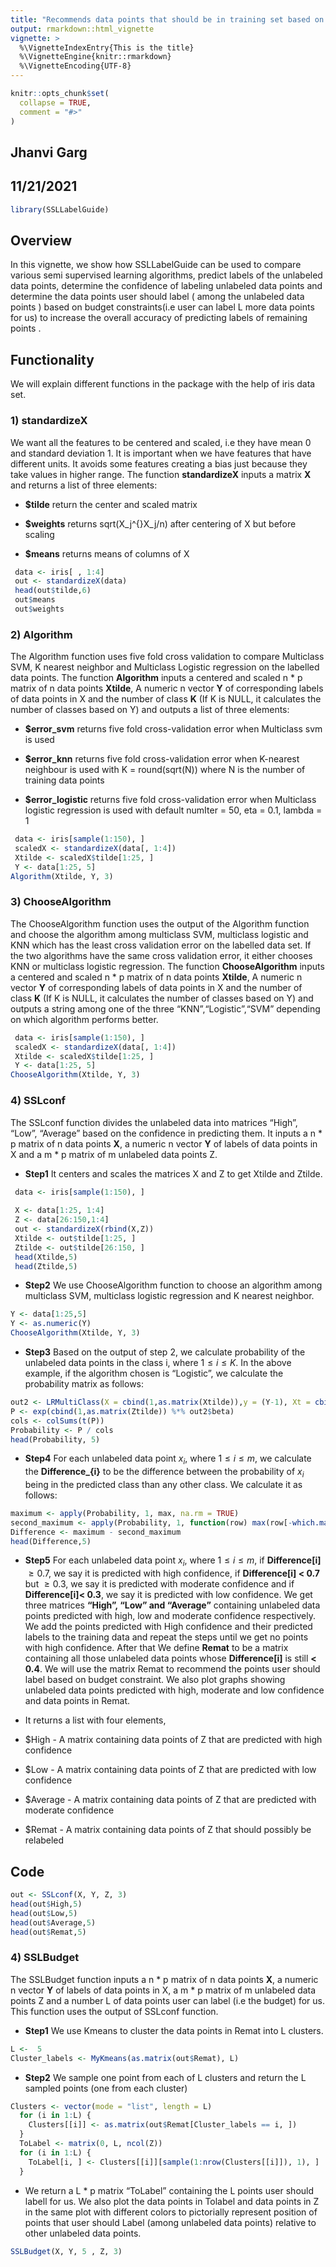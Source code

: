 ```yaml
---
title: "Recommends data points that should be in training set based on budget constraints in a classification problem"
output: rmarkdown::html_vignette
vignette: >
  %\VignetteIndexEntry{This is the title}
  %\VignetteEngine{knitr::rmarkdown}
  %\VignetteEncoding{UTF-8}
---
```


```r
knitr::opts_chunk$set(
  collapse = TRUE,
  comment = "#>"
)
```
**Jhanvi Garg**
---
**11/21/2021**
---

```r
library(SSLLabelGuide)
```
## Overview

In this vignette, we show how SSLLabelGuide can be used to compare various semi supervised learning algorithms, predict labels of the unlabeled data points, determine the confidence of labeling unlabeled data points and determine the data points user should label ( among the unlabeled data points ) based on budget constraints(i.e user can label L more data points for us) to increase the overall accuracy of predicting labels of remaining points  .



## Functionality

We will explain different functions in the package with the help of iris data set.

### **1) standardizeX**

We want all the features to be centered and scaled, i.e they have mean 0 and standard deviation 1. It is important when we have features that have different units. It avoids some features creating a bias just because they take values in higher range. The function **standardizeX** inputs a matrix **X** and returns a list of three elements:

*  **$tilde** return the center and scaled matrix 

*  **$weights** returns  sqrt(X_j^{\top}X_j/n) after centering of X but before scaling 

*  **$means** returns means of columns of X

```r
 data <- iris[ , 1:4]
 out <- standardizeX(data)
 head(out$tilde,6)
 out$means
 out$weights

```

### **2) Algorithm **
The Algorithm function uses five fold cross validation to compare Multiclass SVM, K nearest neighbor and Multiclass Logistic regression on the labelled data points. The function **Algorithm** inputs a centered and scaled n * p matrix of n  data points **Xtilde**, A numeric n  vector **Y** of corresponding labels of data points in X and the number of class **K** (If K is NULL, it calculates the number of classes based on Y) and outputs a list of three elements:

* **$error_svm**  returns five fold cross-validation error when Multiclass svm is used

* **$error_knn** returns five fold cross-validation error when K-nearest neighbour is used with K = round(sqrt(N)) where N is the number of training data points

* **$error_logistic**  returns five fold cross-validation error when Multiclass logistic regression is used with default numIter = 50, eta = 0.1, lambda = 1

```r
 data <- iris[sample(1:150), ]
 scaledX <- standardizeX(data[, 1:4])
 Xtilde <- scaledX$tilde[1:25, ]
 Y <- data[1:25, 5]
Algorithm(Xtilde, Y, 3)


```
### **3) ChooseAlgorithm ** 
The ChooseAlgorithm function uses the output of the Algorithm function and choose the algorithm among multiclass SVM, multiclass logistic and KNN which has the least cross validation error on the labelled data set. If the two algorithms have the same cross validation error, it either chooses KNN or multiclass logistic regression. The function **ChooseAlgorithm** inputs a centered and scaled n * p  matrix of n  data points **Xtilde**, A numeric n vector **Y** of corresponding labels of data points in X and the number of class **K** (If K is NULL, it calculates the number of classes based on Y) and outputs a string among one of the three "KNN","Logistic","SVM" depending on which algorithm performs better.

```r
 data <- iris[sample(1:150), ]
 scaledX <- standardizeX(data[, 1:4])
 Xtilde <- scaledX$tilde[1:25, ]
 Y <- data[1:25, 5]
ChooseAlgorithm(Xtilde, Y, 3)


```
### **4) SSLconf **
The SSLconf function divides the unlabeled data into matrices "High", "Low", "Average" based on the confidence in predicting them. It inputs a n * p matrix of n data points **X**, a numeric n vector **Y** of labels of data points in X and a m * p matrix of m unlabeled  data points Z.


* **Step1** It centers and scales the matrices X and Z  to get Xtilde and Ztilde.
```r
 data <- iris[sample(1:150), ]
 
 X <- data[1:25, 1:4]
 Z <- data[26:150,1:4]
 out <- standardizeX(rbind(X,Z))
 Xtilde <- out$tilde[1:25, ]
 Ztilde <- out$tilde[26:150, ]
 head(Xtilde,5)
 head(Ztilde,5)
```

* **Step2** We use ChooseAlgorithm function to choose an algorithm among multiclass SVM, multiclass logistic regression and K nearest neighbor.

```r
Y <- data[1:25,5]
Y <- as.numeric(Y)
ChooseAlgorithm(Xtilde, Y, 3)
```

* **Step3** Based on the output of step 2, we calculate probability of the unlabeled data points in the class i, where $1 \le i \le K$. In the above example, if  the algorithm chosen is "Logistic", we calculate the probability matrix as follows:
```r
out2 <- LRMultiClass(X = cbind(1,as.matrix(Xtilde)),y = (Y-1), Xt = cbind(1,as.matrix(Ztilde)),yt =  rep(1,nrow(Ztilde)))
P <- exp(cbind(1,as.matrix(Ztilde)) %*% out2$beta)
cols <- colSums(t(P))
Probability <- P / cols
head(Probability, 5)
```


* **Step4** For each unlabeled data point $x_{i}$,  where $1 \le i \le m$, we calculate the **Difference_{i}** to be the difference between the probability of $x_{i}$ being in the predicted class than any other class. We calculate it as follows:


```r
maximum <- apply(Probability, 1, max, na.rm = TRUE)
second_maximum <- apply(Probability, 1, function(row) max(row[-which.max(row)]))
Difference <- maximum - second_maximum
head(Difference,5)
```

* **Step5** For each unlabeled data point $x_{i}$,  where $1 \le i \le m$, if **Difference[i]** $\ge0.7$, we say it is predicted with high confidence, if **Difference[i] < 0.7** but $\ge0.3$, we say it is predicted with moderate confidence and if **Difference[i]< 0.3**, we say it is predicted with low confidence. We get three matrices **"High", "Low" and "Average"** containing unlabeled data points predicted with high, low and moderate confidence respectively.  We add the points predicted with High confidence and their predicted labels to the training data and repeat the steps until we get no points with high confidence. After that We define **Remat** to be a matrix containing all those unlabeled data points whose **Difference[i]** is still **< 0.4**. We will use the matrix Remat to recommend the points user should label based on budget constraint.   We also plot graphs showing unlabeled data points predicted with high, moderate and low confidence and data points in Remat.


* It returns a list with four elements, 
* $High - A matrix containing data points of Z that are predicted with high confidence

* $Low - A matrix containing data points of Z that are predicted with low confidence 

* $Average - A matrix containing data points of Z that are predicted with moderate confidence

* $Remat - A matrix containing data points of Z that should possibly be relabeled

## Code

```r
out <- SSLconf(X, Y, Z, 3)
head(out$High,5)
head(out$Low,5)
head(out$Average,5)
head(out$Remat,5)
```

### **4) SSLBudget **
The SSLBudget function inputs a n * p matrix of n data points **X**, a numeric n vector **Y** of labels of data points in X, a m * p matrix of m unlabeled  data points Z and a number L of data points user can label (i.e the budget) for us. This function uses the output of SSLconf function. 
 
* **Step1** We use Kmeans to cluster the data points in Remat into L clusters.
```r
L <-  5
Cluster_labels <- MyKmeans(as.matrix(out$Remat), L)


```

* **Step2** We sample one point from each of L clusters and return the L sampled points (one from each cluster)
```r
Clusters <- vector(mode = "list", length = L)
  for (i in 1:L) {
    Clusters[[i]] <- as.matrix(out$Remat[Cluster_labels == i, ])
  }
  ToLabel <- matrix(0, L, ncol(Z))
  for (i in 1:L) {
    ToLabel[i, ] <- Clusters[[i]][sample(1:nrow(Clusters[[i]]), 1), ]
  }

```

* We return a L * p matrix "ToLabel" containing the L points user should labell for us. We also plot the data points in Tolabel and data points in Z in the same plot with different colors to pictorially represent position of points that user should Label (among unlabeled data points) relative to other unlabeled data points.


```r
SSLBudget(X, Y, 5 , Z, 3)
```
